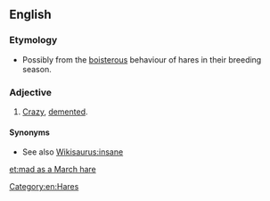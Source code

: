 ==English==
{{wikipedia}}

===Etymology===
* Possibly from the [[boisterous]] behaviour of hares in their breeding season.

===Adjective===
{{en-adj|head=[[mad]] [[as]] [[a]] [[March]] [[hare]]|-}}

# {{lb|en|simile|colloquial}} [[crazy|Crazy]], [[demented]].

====Synonyms====
* See also [[Wikisaurus:insane]]

[[Category:en:Hares]]

[[et:mad as a March hare]]